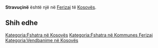 {{Fshat në 
 | Emri                = Stravuçinë
 | EmriAlt                = 
 | NAME_SHORT_FORM=      
 | NAME_GENERIC=      
 | NAME_SORT_NAME_RO=      STRAVUCINE
 | FULL_NAME_RO = Stravuçinë
 | FULL_NAME_ND_RO=Stravucine
 | SORT_NAME_RG=STRAVUCINE
 | FULL_NAME_RG=Stravuçinë
 | FULL_NAME_ND_RG=Stravucine
 | SRP_NAME_SHORT_FORM=      
 | SRP_NAME_GENERIC=      
 | SRP_NAME_SORT_NAME_RO=      
 | SRP_FULL_NAME_RO = 
 | SRP_FULL_NAME_ND_RO=
 | SRP_SORT_NAME_RG=
 | SRP_FULL_NAME_RG=
 | SRP_FULL_NAME_ND_RG=
 | Emri (Rasa dhanore) = 
 | Figura              = 
 | Shteti              = Kosovo
 | Komuna              = Ferizaj
 | Kodi postar         = 
 | Sipërfaqja          = 

 | Popullsia           = 

 | Regj. i popullsisë  = 
 | Dend. e popullsisë  = 
 | Faqja zyrtare       = 
 <!--- Koordinatat ----> 
 | Gjerësia            = 42.376944
 | Gjatësia            = 20.8875
 | Lartësia            = 
}}
'''Stravuçinë''' është një [[]] në [[Ferizaj]] të [[Kosovës]].

<!-- == Gjeografia == -->
<!-- == Historia == -->
<!-- == Demografia == -->
== Shih edhe ==
{{Komuna Ferizaj}}
{{Kosovo-Administrata-Cung}}

[[Kategoria:Fshatra në Kosovës]]
[[Kategoria:Fshatra në Kommunes Ferizaj]]
[[Kategoria:Vendbanime në Kosovës]]
